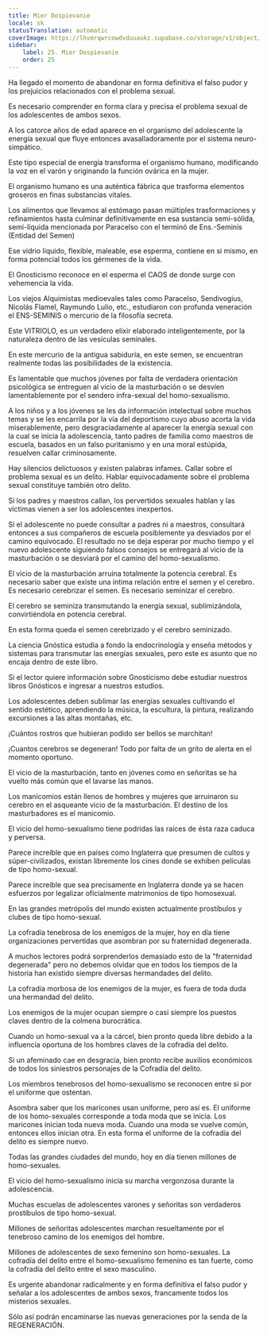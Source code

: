 ```yaml
---
title: Mier Dospievanie
locale: sk
statusTranslation: automatic
coverImage: https://lhvmrqwrcowdvduuaukz.supabase.co/storage/v1/object/public/strapi-uploads/small_cover-educacion-fundamental.webp-2d51a7828a2b1309555be27f7e2a61a0.webp
sidebar:
    label: 25. Mier Dospievanie
    order: 25
---
```

Ha llegado el momento de abandonar en forma definitiva el falso pudor y los prejuicios relacionados con el problema sexual.

Es necesario comprender en forma clara y precisa el problema sexual de los adolescentes de ambos sexos.

A los catorce años de edad aparece en el organismo del adolescente la energía sexual que fluye entonces avasalladoramente por el sistema neuro-simpático.

Este tipo especial de energía transforma el organismo humano, modificando la voz en el varón y originando la función ovárica en la mujer.

El organismo humano es una auténtica fábrica que trasforma elementos groseros en finas substancias vitales.

Los alimentos que llevamos al estómago pasan múltiples trasformaciones y refinamientos hasta culminar definitivamente en esa sustancia semi-sólida, semi-líquida mencionada por Paracelso con el terminó de Ens.-Seminis (Entidad del Semen)

Ese vidrio líquido, flexible, maleable, ese esperma, contiene en si mismo, en forma potencial todos los gérmenes de la vida.

El Gnosticismo reconoce en el esperma el CAOS de donde surge con vehemencia la vida.

Los viejos Alquimistas medioevales tales como Paracelso, Sendivogius, Nicolás Flamel, Raymundo Lulio, etc., estudiaron con profunda veneración el ENS-SEMINIS o mercurio de la filosofía secreta.

Este VITRIOLO, es un verdadero elixir elaborado inteligentemente, por la naturaleza dentro de las vesículas seminales.

En este mercurio de la antigua sabiduría, en este semen, se encuentran realmente todas las posibilidades de la existencia.

Es lamentable que muchos jóvenes por falta de verdadera orientación psicológica se entreguen al vicio de la masturbación o se desvíen lamentablemente por el sendero infra-sexual del homo-sexualismo.

A los niños y a los jóvenes se les da información intelectual sobre muchos temas y se les encarrila por la vía del deportismo cuyo abuso acorta la vida miserablemente, pero desgraciadamente al aparecer la energía sexual con la cual se inicia la adolescencia, tanto padres de familia como maestros de escuela, basados en un falso puritanismo y en una moral estúpida, resuelven callar criminosamente.

Hay silencios delictuosos y existen palabras infames. Callar sobre el problema sexual es un delito. Hablar equivocadamente sobre el problema sexual constituye también otro delito.

Si los padres y maestros callan, los pervertidos sexuales hablan y las víctimas vienen a ser los adolescentes inexpertos.

Si el adolescente no puede consultar a padres ni a maestros, consultará entonces a sus compañeros de escuela posiblemente ya desviados por el camino equivocado. El resultado no se deja esperar por mucho tiempo y el nuevo adolescente siguiendo falsos consejos se entregará al vicio de la masturbación o se desviará por el camino del homo-sexualismo.

El vicio de la masturbación arruina totalmente la potencia cerebral. Es necesario saber que existe una íntima relación entre el semen y el cerebro. Es necesario cerebrizar el semen. Es necesario seminizar el cerebro.

El cerebro se seminiza transmutando la energía sexual, sublimizándola, convirtiéndola en potencia cerebral.

En esta forma queda el semen cerebrizado y el cerebro seminizado.

La ciencia Gnóstica estudia a fondo la endocrinología y enseña métodos y sistemas para transmutar las energías sexuales, pero este es asunto que no encaja dentro de este libro.

Si el lector quiere información sobre Gnosticismo debe estudiar nuestros libros Gnósticos e ingresar a nuestros estudios.

Los adolescentes deben sublimar las energías sexuales cultivando el sentido estético, aprendiendo la música, la escultura, la pintura, realizando excursiones a las altas montañas, etc.

¡Cuántos rostros que hubieran podido ser bellos se marchitan!

¡Cuantos cerebros se degeneran! Todo por falta de un grito de alerta en el momento oportuno.

El vicio de la masturbación, tanto en jóvenes como en señoritas se ha vuelto más común que el lavarse las manos.

Los manicomios están llenos de hombres y mujeres que arruinaron su cerebro en el asqueante vicio de la masturbación. El destino de los masturbadores es el manicomio.

El vicio del homo-sexualismo tiene podridas las raíces de ésta raza caduca y perversa.

Parece increíble que en países como Inglaterra que presumen de cultos y súper-civilizados, existan libremente los cines donde se exhiben películas de tipo homo-sexual.

Parece increíble que sea precisamente en Inglaterra donde ya se hacen esfuerzos por legalizar oficialmente matrimonios de tipo homosexual.

En las grandes metrópolis del mundo existen actualmente prostíbulos y clubes de tipo homo-sexual.

La cofradía tenebrosa de los enemigos de la mujer, hoy en día tiene organizaciones pervertidas que asombran por su fraternidad degenerada.

A muchos lectores podrá sorprenderlos demasiado esto de la "fraternidad degenerada" pero no debemos olvidar que en todos los tiempos de la historia han existido siempre diversas hermandades del delito.

La cofradía morbosa de los enemigos de la mujer, es fuera de toda duda una hermandad del delito.

Los enemigos de la mujer ocupan siempre o casi siempre los puestos claves dentro de la colmena burocrática.

Cuando un homo-sexual va a la cárcel, bien pronto queda libre debido a la influencia oportuna de los hombres claves de la cofradía del delito.

Si un afeminado cae en desgracia, bien pronto recibe auxilios económicos de todos los siniestros personajes de la Cofradía del delito.

Los miembros tenebrosos del homo-sexualismo se reconocen entre si por el uniforme que ostentan.

Asombra saber que los maricones usan uniforme, pero así es. El uniforme de los homo-sexuales corresponde a toda moda que se inicia. Los maricones inician toda nueva moda. Cuando una moda se vuelve común, entonces ellos inician otra. En esta forma el uniforme de la cofradía del delito es siempre nuevo.

Todas las grandes ciudades del mundo, hoy en día tienen millones de homo-sexuales.

El vicio del homo-sexualismo inicia su marcha vergonzosa durante la adolescencia.

Muchas escuelas de adolescentes varones y señoritas son verdaderos prostíbulos de tipo homo-sexual.

Millones de señoritas adolescentes marchan resueltamente por el tenebroso camino de los enemigos del hombre.

Millones de adolescentes de sexo femenino son homo-sexuales. La cofradía del delito entre el homo-sexualismo femenino es tan fuerte, como la cofradía del delito entre el sexo masculino.

Es urgente abandonar radicalmente y en forma definitiva el falso pudor y señalar a los adolescentes de ambos sexos, francamente todos los misterios sexuales.

Sólo así podrán encaminarse las nuevas generaciones por la senda de la REGENERACIÓN.
